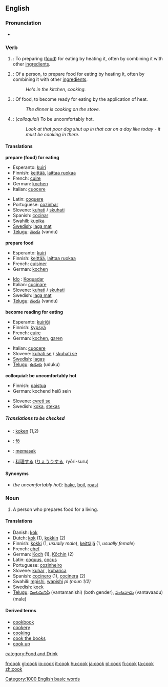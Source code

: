 {{see|Cook}}
==English==

===Pronunciation===
*{{audio|en-us-cook.ogg|Audio (US)}}

===Verb===
{{en-infl-reg-consonant|cook||}}

# {{transitive}}: To preparing ([[food]]) for eating by heating it, often by combining it with other [[ingredients]].
# {{intransitive}}: Of a person, to prepare food for eating by heating it, often by combining it with other [[ingredients]].
#:''He's in the kitchen, cooking.''
# {{intransitive}}: Of food, to become ready for eating by the application of heat.
#:''The dinner is cooking on the stove.''
# {{intransitive}}: (''colloquial'') To be uncomfortably hot.
#:''Look at that poor dog shut up in that car on a day like today - it must be cooking in there.''

====Translations====

'''prepare (food) for eating'''
{{top}}
*Esperanto: [[kuiri]]
*Finnish: [[keittää]], [[laittaa ruokaa]]
*French: [[cuire]]
*German: [[kochen]]
*Italian: [[cuocere]]
{{mid}}
*Latin: [[coquere]]
*Portuguese: [[cozinhar]]
*Slovene: [[kuhati]] / [[skuhati]]
*Spanish: [[cocinar]]
*Swahili: [[kupika]]
*[[w:Swedish language|Swedish]]: [[laga mat]]
*[[Telugu]]: [[వండు]] (vandu)
{{bottom}}

'''prepare food'''
{{top}}
*Esperanto: [[kuiri]]
*Finnish: [[keittää]], [[laittaa ruokaa]]
*French: [[cuisiner]]
*German: [[kochen]]
{{mid}}
* [[w:Ido|Ido]] : [[Koquadar]]
*Italian: [[cucinare]]
*Slovene: [[kuhati]] / [[skuhati]]
*Swedish: [[laga mat]]
*[[Telugu]]: [[వండు]] (vandu)
{{bottom}}

'''become reading for eating'''
{{top}}
*Esperanto: [[kuiriĝi]]
*Finnish: [[kypsyä]]
*French: [[cuire]]
*German: [[kochen]], [[garen]]
{{mid}}
*Italian: [[cuocere]]
*Slovene: [[kuhati se]] / [[skuhati se]]
*[[w:Swedish language|Swedish]]: [[lagas]]
*[[Telugu]]: [[ఉడుకు]] (uduku)
{{bottom}}

'''colloquial: be uncomfortably hot'''
{{top}}
*Finnish: [[paistua]]
*German: kochend heiß sein
{{mid}}
*Slovene: [[cvreti se]]
*Swedish: [[koka]], [[stekas]]
{{bottom}}

=====Translations to be checked=====
{{checktrans}}
*{{ttbc|Dutch}}: [[koken]] (1,2)
*{{ttbc|Hungarian}}: [[fő]]
*{{ttbc|Indonesian}}: [[masak|memasak]]
*{{ttbc|Japanese}}: [[料理]]する ([[りょうり]]する, ryōri-suru)

====Synonyms====
*(''be uncomfortably hot''): [[bake]], [[boil]], [[roast]]

===Noun===
{{en-noun-reg}}

# A person who prepares food for a living.
<!-- disputed and unconfirmed: #[[Food]] being cooked.-->

====Translations====
*Danish: [[kok]]
*Dutch: [[kok]] {{m}} (1), [[kokkin]] {{f}} (2)
*Finnish: [[kokki]] (1, ''usually male''), [[keittäjä]] (1, ''usually female'')
*French: [[chef]]
*German: [[Koch]] {{m}} (1), [[Kōchin]] {{f}} (2)
*Latin: [[coquus]], [[cocus]]
*Portuguese: [[cozinheiro]]
*Slovene: [[kuhar]] {{m}}, [[kuharica]] {{f}}
*Spanish: [[cocinero]] {{m}} (1), [[cocinera]] {{f}} (2)
*Swahili: [[mpishi]], [[wapishi]] ''pl (noun 1/2)''
*Swedish: [[kock]]
*[[Telugu]]: [[వంటమనిషి]] (vantamanishi) (both gender), [[వంటవాడు]] (vantavaadu) (male)

====Derived terms====
*[[cookbook]]
*[[cookery]]
*[[cooking]]<!--noun-->
*[[cook the books]]
*[[cook up]]

[[category:Food and Drink]]
[[Category:1000 English basic words]]

[[fr:cook]]
[[gl:cook]]
[[io:cook]]
[[it:cook]]
[[hu:cook]]
[[ja:cook]]
[[pl:cook]]
[[fi:cook]]
[[ta:cook]]
[[zh:cook]]